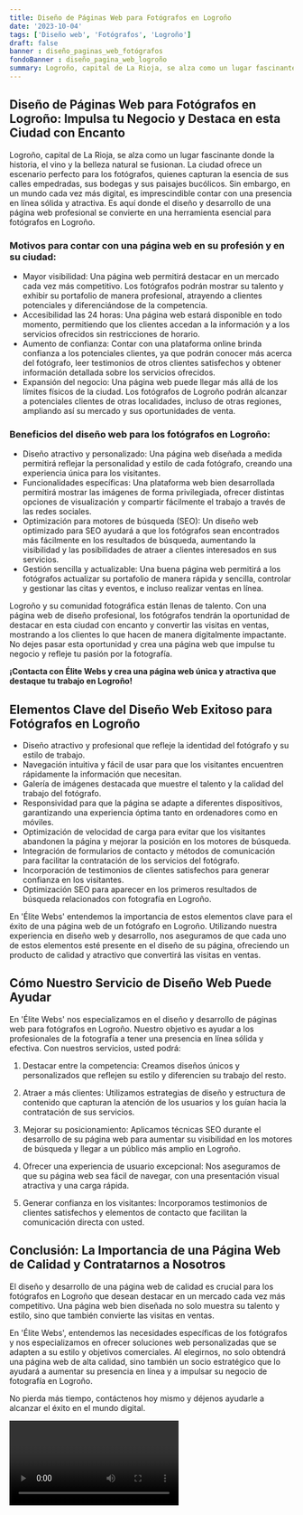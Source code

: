 ```yaml
---
title: Diseño de Páginas Web para Fotógrafos en Logroño
date: '2023-10-04'
tags: ['Diseño web', 'Fotógrafos', 'Logroño']
draft: false
banner : diseño_paginas_web_fotógrafos
fondoBanner : diseño_pagina_web_logroño
summary: Logroño, capital de La Rioja, se alza como un lugar fascinante donde la historia, el vino y la belleza natural se fusionan. La ciudad ofrece un escenario perfecto para los fotógrafos, quienes capturan la esencia de sus calles empedradas, sus bodegas y sus paisajes bucólicos. Sin embargo, en un mundo cada vez más digital, es imprescindible contar con una presencia en línea sólida y atractiva. Es aquí donde el diseño y desarrollo de una página web profesional se convierte en una herramienta esencial para fotógrafos en Logroño.
---
```


## Diseño de Páginas Web para Fotógrafos en Logroño: Impulsa tu Negocio y Destaca en esta Ciudad con Encanto

Logroño, capital de La Rioja, se alza como un lugar fascinante donde la historia, el vino y la belleza natural se fusionan. La ciudad ofrece un escenario perfecto para los fotógrafos, quienes capturan la esencia de sus calles empedradas, sus bodegas y sus paisajes bucólicos. Sin embargo, en un mundo cada vez más digital, es imprescindible contar con una presencia en línea sólida y atractiva. Es aquí donde el diseño y desarrollo de una página web profesional se convierte en una herramienta esencial para fotógrafos en Logroño.

### Motivos para contar con una página web en su profesión y en su ciudad:

- Mayor visibilidad: Una página web permitirá destacar en un mercado cada vez más competitivo. Los fotógrafos podrán mostrar su talento y exhibir su portafolio de manera profesional, atrayendo a clientes potenciales y diferenciándose de la competencia.
- Accesibilidad las 24 horas: Una página web estará disponible en todo momento, permitiendo que los clientes accedan a la información y a los servicios ofrecidos sin restricciones de horario.
- Aumento de confianza: Contar con una plataforma online brinda confianza a los potenciales clientes, ya que podrán conocer más acerca del fotógrafo, leer testimonios de otros clientes satisfechos y obtener información detallada sobre los servicios ofrecidos.
- Expansión del negocio: Una página web puede llegar más allá de los límites físicos de la ciudad. Los fotógrafos de Logroño podrán alcanzar a potenciales clientes de otras localidades, incluso de otras regiones, ampliando así su mercado y sus oportunidades de venta.

### Beneficios del diseño web para los fotógrafos en Logroño:

- Diseño atractivo y personalizado: Una página web diseñada a medida permitirá reflejar la personalidad y estilo de cada fotógrafo, creando una experiencia única para los visitantes.
- Funcionalidades específicas: Una plataforma web bien desarrollada permitirá mostrar las imágenes de forma privilegiada, ofrecer distintas opciones de visualización y compartir fácilmente el trabajo a través de las redes sociales.
- Optimización para motores de búsqueda (SEO): Un diseño web optimizado para SEO ayudará a que los fotógrafos sean encontrados más fácilmente en los resultados de búsqueda, aumentando la visibilidad y las posibilidades de atraer a clientes interesados en sus servicios.
- Gestión sencilla y actualizable: Una buena página web permitirá a los fotógrafos actualizar su portafolio de manera rápida y sencilla, controlar y gestionar las citas y eventos, e incluso realizar ventas en línea.

Logroño y su comunidad fotográfica están llenas de talento. Con una página web de diseño profesional, los fotógrafos tendrán la oportunidad de destacar en esta ciudad con encanto y convertir las visitas en ventas, mostrando a los clientes lo que hacen de manera digitalmente impactante. No dejes pasar esta oportunidad y crea una página web que impulse tu negocio y refleje tu pasión por la fotografía.

**¡Contacta con Élite Webs y crea una página web única y atractiva que destaque tu trabajo en Logroño!**

<GifSeo />

<Cta />

## Elementos Clave del Diseño Web Exitoso para Fotógrafos en Logroño

- Diseño atractivo y profesional que refleje la identidad del fotógrafo y su estilo de trabajo.
- Navegación intuitiva y fácil de usar para que los visitantes encuentren rápidamente la información que necesitan.
- Galería de imágenes destacada que muestre el talento y la calidad del trabajo del fotógrafo.
- Responsividad para que la página se adapte a diferentes dispositivos, garantizando una experiencia óptima tanto en ordenadores como en móviles.
- Optimización de velocidad de carga para evitar que los visitantes abandonen la página y mejorar la posición en los motores de búsqueda.
- Integración de formularios de contacto y métodos de comunicación para facilitar la contratación de los servicios del fotógrafo.
- Incorporación de testimonios de clientes satisfechos para generar confianza en los visitantes.
- Optimización SEO para aparecer en los primeros resultados de búsqueda relacionados con fotografía en Logroño.

En 'Élite Webs' entendemos la importancia de estos elementos clave para el éxito de una página web de un fotógrafo en Logroño. Utilizando nuestra experiencia en diseño web y desarrollo, nos aseguramos de que cada uno de estos elementos esté presente en el diseño de su página, ofreciendo un producto de calidad y atractivo que convertirá las visitas en ventas.

## Cómo Nuestro Servicio de Diseño Web Puede Ayudar

En 'Élite Webs' nos especializamos en el diseño y desarrollo de páginas web para fotógrafos en Logroño. Nuestro objetivo es ayudar a los profesionales de la fotografía a tener una presencia en línea sólida y efectiva. Con nuestros servicios, usted podrá:

1. Destacar entre la competencia: Creamos diseños únicos y personalizados que reflejen su estilo y diferencien su trabajo del resto.

2. Atraer a más clientes: Utilizamos estrategias de diseño y estructura de contenido que capturan la atención de los usuarios y los guían hacia la contratación de sus servicios.

3. Mejorar su posicionamiento: Aplicamos técnicas SEO durante el desarrollo de su página web para aumentar su visibilidad en los motores de búsqueda y llegar a un público más amplio en Logroño.

4. Ofrecer una experiencia de usuario excepcional: Nos aseguramos de que su página web sea fácil de navegar, con una presentación visual atractiva y una carga rápida.

5. Generar confianza en los visitantes: Incorporamos testimonios de clientes satisfechos y elementos de contacto que facilitan la comunicación directa con usted.

## Conclusión: La Importancia de una Página Web de Calidad y Contratarnos a Nosotros

El diseño y desarrollo de una página web de calidad es crucial para los fotógrafos en Logroño que desean destacar en un mercado cada vez más competitivo. Una página web bien diseñada no solo muestra su talento y estilo, sino que también convierte las visitas en ventas.

En 'Élite Webs', entendemos las necesidades específicas de los fotógrafos y nos especializamos en ofrecer soluciones web personalizadas que se adapten a su estilo y objetivos comerciales. Al elegirnos, no solo obtendrá una página web de alta calidad, sino también un socio estratégico que lo ayudará a aumentar su presencia en línea y a impulsar su negocio de fotografía en Logroño.

No pierda más tiempo, contáctenos hoy mismo y déjenos ayudarle a alcanzar el éxito en el mundo digital.

<Video />

<CtaBot job='Fotógrafos' city='Logroño'/>

<Gmaps query='Logroño+españa+maps' />